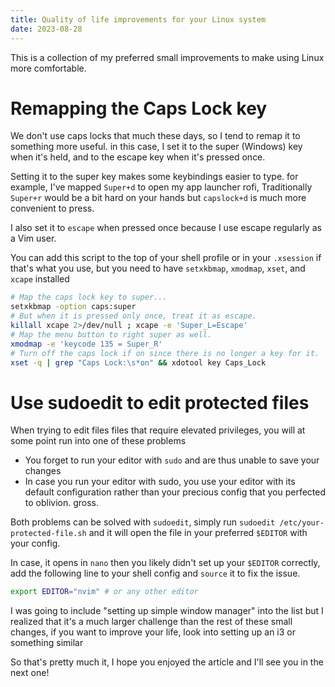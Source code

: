```yaml
---
title: Quality of life improvements for your Linux system
date: 2023-08-28
---
```


This is a collection of my preferred small improvements to make using Linux more comfortable.

# Remapping the Caps Lock key

We don't use caps locks that much these days, so I tend to remap it to something more useful. in this case, I set it to the super (Windows) key when it's held, and to the escape key when it's pressed once.

Setting it to the super key makes some keybindings easier to type. for example, I've mapped `Super+d` to open my app launcher rofi, Traditionally `Super+r` would be a bit hard on your hands but `capslock+d` is much more convenient to press.

I also set it to `escape` when pressed once because I use escape regularly as a Vim user.

You can add this script to the top of your shell profile or in your `.xsession` if that's what you use, but you need to have `setxkbmap`, `xmodmap`, `xset`, and `xcape` installed

```bash title=".zshrc"
# Map the caps lock key to super...
setxkbmap -option caps:super
# But when it is pressed only once, treat it as escape.
killall xcape 2>/dev/null ; xcape -e 'Super_L=Escape'
# Map the menu button to right super as well.
xmodmap -e 'keycode 135 = Super_R'
# Turn off the caps lock if on since there is no longer a key for it.
xset -q | grep "Caps Lock:\s*on" && xdotool key Caps_Lock
```

# Use sudoedit to edit protected files

When trying to edit files files that require elevated privileges, you will at some point run into one of these problems

- You forget to run your editor with `sudo` and are thus unable to save your changes
- In case you run your editor with sudo, you use your editor with its default configuration rather than your precious config that you perfected to oblivion. gross.

Both problems can be solved with `sudoedit`, simply run `sudoedit /etc/your-protected-file.sh` and it will open the file in your preferred `$EDITOR` with your config.

In case, it opens in `nano` then you likely didn't set up your `$EDITOR` correctly, add the following line to your shell config and `source` it to fix the issue.

```bash title=".zshrc"
export EDITOR="nvim" # or any other editor
```

I was going to include "setting up simple window manager" into the list but I realized that it's a much larger challenge than the rest of these small changes, if you want to improve your life, look into setting up an i3 or something similar

So that's pretty much it, I hope you enjoyed the article and I'll see you in the next one!
